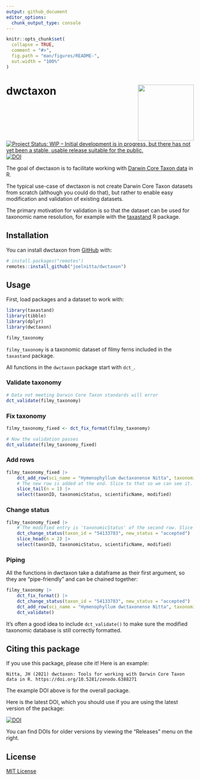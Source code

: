 ```yaml
---
output: github_document
editor_options: 
  chunk_output_type: console
---
```


<!-- README.md is generated from README.Rmd. Please edit that file -->

```r
knitr::opts_chunk$set(
  collapse = TRUE,
  comment = "#>",
  fig.path = "man/figures/README-",
  out.width = "100%"
)
```

# dwctaxon <img src='man/figures/logo.png' align="right" height="150"/>

<!-- badges: start -->
[![Project Status: WIP – Initial development is in progress, but there has not yet been a stable, usable release suitable for the public.](https://www.repostatus.org/badges/latest/wip.svg)](https://www.repostatus.org/#wip)
[![DOI](https://zenodo.org/badge/434126221.svg)](https://zenodo.org/badge/latestdoi/434126221)
<!-- badges: end -->

The goal of dwctaxon is to facilitate working with [Darwin Core Taxon data](https://dwc.tdwg.org/terms/#taxon) in R.

The typical use-case of dwctaxon is not create Darwin Core Taxon datasets from scratch (although you could do that), but rather to enable easy modification and validation of existing datasets.

The primary motivation for validation is so that the dataset can be used for taxonomic name resolution, for example with the [taxastand](https://github.com/joelnitta/taxastand) R package.

## Installation

You can install dwctaxon from [GitHub](https://github.com/) with:

``` r
# install.packages("remotes")
remotes::install_github("joelnitta/dwctaxon")
```

## Usage

First, load packages and a dataset to work with:

```r
library(taxastand)
library(tibble)
library(dplyr)
library(dwctaxon)

filmy_taxonomy
```

`filmy_taxonomy` is a taxonomic dataset of filmy ferns included in the `taxastand` package.

All functions in the `dwctaxon` package start with `dct_`.

### Validate taxonomy

```r
# Data not meeting Darwin Core Taxon standards will error
dct_validate(filmy_taxonomy)
```

### Fix taxonomy

```r
filmy_taxonomy_fixed <- dct_fix_format(filmy_taxonomy)

# Now the validation passes
dct_validate(filmy_taxonomy_fixed)
```

### Add rows

```r
filmy_taxonomy_fixed |>
	dct_add_row(sci_name = "Hymenophyllum dwctaxonense Nitta", taxonomicStatus = "accepted") |>
	# The new row is added at the end. Slice to that so we can see it.
	slice_tail(n = 1) |>
	select(taxonID, taxonomicStatus, scientificName, modified)
```

### Change status

```r
filmy_taxonomy_fixed |>
	# The modified entry is 'taxonomicStatus' of the second row. Slice to that so we can see it.
	dct_change_status(taxon_id = "54133783", new_status = "accepted") |>
	slice_head(n = 2) |>
	select(taxonID, taxonomicStatus, scientificName, modified)
```

### Piping

All the functions in dwctaxon take a dataframe as their first argument, so they are "pipe-friendly" and can be chained together:

```r
filmy_taxonomy |>
	dct_fix_format() |>
	dct_change_status(taxon_id = "54133783", new_status = "accepted") |>
	dct_add_row(sci_name = "Hymenophyllum dwctaxonense Nitta", taxonomicStatus = "accepted") |>
	dct_validate()
```

It's often a good idea to include `dct_validate()` to make sure the modified taxonomic database is still correctly formatted.

## Citing this package

If you use this package, please cite it! Here is an example:

    Nitta, JH (2021) dwctaxon: Tools for working with Darwin Core Taxon data in R. https://doi.org/10.5281/zenodo.6388271

The example DOI above is for the overall package.

Here is the latest DOI, which you should use if you are using the latest
version of the package:

[![DOI](https://zenodo.org/badge/434126221.svg)](https://zenodo.org/badge/latestdoi/434126221)

You can find DOIs for older versions by viewing the "Releases" menu on
the right.

## License

[MIT License](LICENSE.md)

